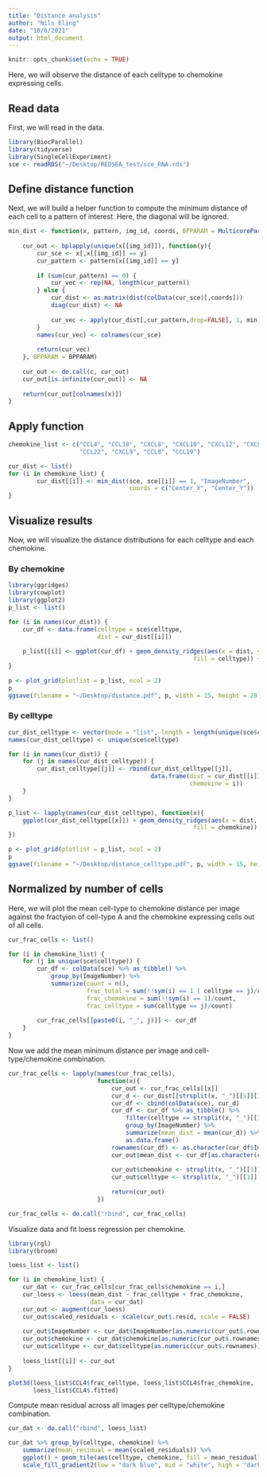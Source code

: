 ```yaml
---
title: "Distance analysis"
author: "Nils Eling"
date: "10/6/2021"
output: html_document
---
```


```r
knitr::opts_chunk$set(echo = TRUE)
```

Here, we will observe the distance of each celltype to chemokine expressing cells.

## Read data

First, we will read in the data.

```r
library(BiocParallel)
library(tidyverse)
library(SingleCellExperiment)
sce <- readRDS("~/Desktop/REDSEA_test/sce_RNA.rds")
```

## Define distance function

Next, we will build a helper function to compute the minimum distance of each cell
to a pattern of interest. Here, the diagonal will be ignored.

```r
min_dist <- function(x, pattern, img_id, coords, BPPARAM = MulticoreParam()){
    
    cur_out <- bplapply(unique(x[[img_id]]), function(y){
        cur_sce <- x[,x[[img_id]] == y]
        cur_pattern <- pattern[x[[img_id]] == y]
        
        if (sum(cur_pattern) == 0) {
            cur_vec <- rep(NA, length(cur_pattern))
        } else {
            cur_dist <- as.matrix(dist(colData(cur_sce)[,coords]))
            diag(cur_dist) <- NA
            
            cur_vec <- apply(cur_dist[,cur_pattern,drop=FALSE], 1, min, na.rm = TRUE)
        }
        names(cur_vec) <- colnames(cur_sce)
        
        return(cur_vec)
    }, BPPARAM = BPPARAM)
    
    cur_out <- do.call(c, cur_out)
    cur_out[is.infinite(cur_out)] <- NA
    
    return(cur_out[colnames(x)])
}

```

## Apply function

```r
chemokine_list <- c("CCL4", "CCL18", "CXCL8", "CXCL10", "CXCL12", "CXCL13", "CCL2", 
                    "CCL22", "CXCL9", "CCL8", "CCL19")

cur_dist <- list()
for (i in chemokine_list) {
        cur_dist[[i]] <- min_dist(sce, sce[[i]] == 1, "ImageNumber", 
                                  coords = c("Center_X", "Center_Y")) 
}
```

## Visualize results

Now, we will visualize the distance distributions for each celltype and each
chemokine.

### By chemokine

```r
library(ggridges)
library(cowplot)
library(ggplot2)
p_list <- list()

for (i in names(cur_dist)) {
    cur_df <- data.frame(celltype = sce$celltype,
                         dist = cur_dist[[i]])
    
    p_list[[i]] <- ggplot(cur_df) + geom_density_ridges(aes(x = dist, y = celltype, 
                                                    fill = celltype)) + ggtitle(i)
}

p <- plot_grid(plotlist = p_list, ncol = 2)
p
ggsave(filename = "~/Desktop/distance.pdf", p, width = 15, height = 20)
```

### By celltype

```r
cur_dist_celltype <- vector(mode = "list", length = length(unique(sce$celltype)))
names(cur_dist_celltype) <- unique(sce$celltype)

for (i in names(cur_dist)) {
    for (j in names(cur_dist_celltype)) {
        cur_dist_celltype[[j]] <- rbind(cur_dist_celltype[[j]], 
                                        data.frame(dist = cur_dist[[i]][sce$celltype == j],
                                                   chemokine = i))
    }
}

p_list <- lapply(names(cur_dist_celltype), function(x){
    ggplot(cur_dist_celltype[[x]]) + geom_density_ridges(aes(x = dist, y = chemokine, 
                                                    fill = chemokine)) + ggtitle(x)
})

p <- plot_grid(plotlist = p_list, ncol = 2)
p
ggsave(filename = "~/Desktop/distance_celltype.pdf", p, width = 15, height = 20)
```

## Normalized by number of cells

Here, we will plot the mean cell-type to chemokine distance per image against 
the fractyion of cell-type A and the chemokine expressing cells out of all cells.

```r
cur_frac_cells <- list()

for (i in chemokine_list) {
    for (j in unique(sce$celltype)) {
        cur_df <- colData(sce) %>% as_tibble() %>%
            group_by(ImageNumber) %>%
            summarize(count = n(),
                      frac_total = sum(!!sym(i) == 1 | celltype == j)/count,
                      frac_chemokine = sum(!!sym(i) == 1)/count,
                      frac_celltype = sum(celltype == j)/count)
        
        cur_frac_cells[[paste0(i, "_", j)]] <- cur_df
    }
}
```

Now we add the mean minimum distance per image and cell-type/chemokine combination.

```r
cur_frac_cells <- lapply(names(cur_frac_cells),
                         function(x){
                             cur_out <- cur_frac_cells[[x]]
                             cur_d <- cur_dist[[strsplit(x, "_")[[1]][1]]]
                             cur_df <- cbind(colData(sce), cur_d)
                             cur_df <- cur_df %>% as_tibble() %>%
                                 filter(celltype == strsplit(x, "_")[[1]][2]) %>%
                                 group_by(ImageNumber) %>%
                                 summarize(mean_dist = mean(cur_d)) %>%
                                 as.data.frame()
                             rownames(cur_df) <- as.character(cur_df$ImageNumber)
                             cur_out$mean_dist <- cur_df[as.character(cur_out$ImageNumber),"mean_dist"]
                             
                             cur_out$chemokine <- strsplit(x, "_")[[1]][1]
                             cur_out$celltype <- strsplit(x, "_")[[1]][2]
                             
                             return(cur_out)
                         })

cur_frac_cells <- do.call("rbind", cur_frac_cells)
```

Visualize data and fit loess regression per chemokine.

```r
library(rgl)
library(broom)

loess_list <- list()

for (i in chemokine_list) {
    cur_dat <- cur_frac_cells[cur_frac_cells$chemokine == i,]
    cur_loess <- loess(mean_dist ~ frac_celltype + frac_chemokine, 
                       data = cur_dat)
    cur_out <- augment(cur_loess)
    cur_out$scaled_residuals <- scale(cur_out$.resid, scale = FALSE)
    
    cur_out$ImageNumber <- cur_dat$ImageNumber[as.numeric(cur_out$.rownames)]
    cur_out$chemokine <- cur_dat$chemokine[as.numeric(cur_out$.rownames)]
    cur_out$celltype <- cur_dat$celltype[as.numeric(cur_out$.rownames)]
    
    loess_list[[i]] <- cur_out
}

plot3d(loess_list$CCL4$frac_celltype, loess_list$CCL4$frac_chemokine, 
       loess_list$CCL4$.fitted)
```

Compute mean residual across all images per celltype/chemokine combination.

```r
cur_dat <- do.call("rbind", loess_list)

cur_dat %>% group_by(celltype, chemokine) %>%
    summarize(mean_residual = mean(scaled_residuals)) %>%
    ggplot() + geom_tile(aes(celltype, chemokine, fill = mean_residual)) +
    scale_fill_gradient2(low = "dark blue", mid = "white", high = "dark red")
```

